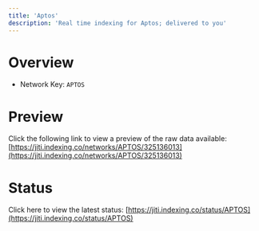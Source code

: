```yaml
---
title: 'Aptos'
description: 'Real time indexing for Aptos; delivered to you'
---
```


# Overview
- Network Key: `APTOS`

# Preview
Click the following link to view a preview of the raw data available: [https://jiti.indexing.co/networks/APTOS/325136013](https://jiti.indexing.co/networks/APTOS/325136013)

# Status
Click here to view the latest status: [https://jiti.indexing.co/status/APTOS](https://jiti.indexing.co/status/APTOS)
